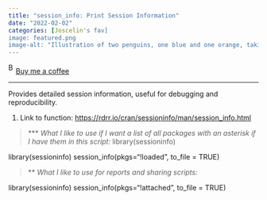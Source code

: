 ```yaml
---
title: "session_info: Print Session Information"
date: "2022-02-02"
categories: [Joscelin's fav]
image: featured.png
image-alt: "Illustration of two penguins, one blue and one orange, taking a selfie with a selfie stick. The moon in the background looks like the Quarto logo."
---
```


<link href="https://fonts.googleapis.com/css?family=Cookie" rel="stylesheet"><a class="bmc-button" target="_blank" href="https://www.buymeacoffee.com/JoscelinRocha">![Buy me a coffee](https://cdn.buymeacoffee.com/buttons/bmc-new-btn-logo.svg){alt="Buy me a coffee" width="15" height="21"}Buy me a coffee</a>

------------------------------------------------------------------------

Provides detailed session information, useful for debugging and reproducibility.

1.  Link to function: <https://rdrr.io/cran/sessioninfo/man/session_info.html>

> \*\*\* *What I like to use if I want a list of all packages with an asterisk if I have them in this script:* library(sessioninfo)

library(sessioninfo) session_info(pkgs="!loaded", to_file = TRUE)

> \*\* *What I like to use for reports and sharing scripts:*

library(sessioninfo) session_info(pkgs="!attached", to_file = TRUE)
